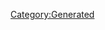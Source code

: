 {{Texts/Music
 |ID=102
 |MusicName=NEW FRONTIER
 |OfficialName=NEW FRONTIER
 |VocalName=Fire Bomber
 |VocalNameLF=Fire Bomber
 |Description=作品：マクロス7<br/><br/>歌手：Fire Bomber<br/><br/>作詞：石川雅敏<br/>作曲：河内淳貴
 |BuyURL=http://recochoku.jp/song/S1001667274/single?ds=1004652463
 |StoryDesc=巨大な白い銀河クジラとの決闘に挑み続けるグラハムと<br/>銀河クジラに歌を聞かせたいバサラ。全く違う目的の<br/>2人だが、その間には奇妙な友情が芽生え始めていた。<br/><br/>なぜこの星に来たというグラハムの問いに、バサラは<br/>風だと答えた。気持ちのいい風が流れていたのだと。
 |StoryTitle=「お前はなぜこの星に来た」
 |BannerId=2
 |AnmStoreURL=https://anime.dmkt-sp.jp/animestore/ci_pc?workId=20597
}}
[[Category:Generated]]
